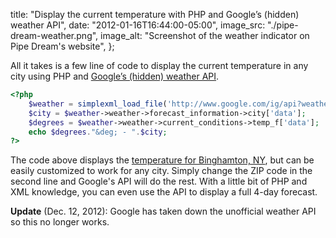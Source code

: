   title:
    "Display the current temperature with PHP and Google’s (hidden) weather API",
  date: "2012-01-16T16:44:00-05:00",
  image_src: "./pipe-dream-weather.png",
  image_alt: "Screenshot of the weather indicator on Pipe Dream's website",
};

All it takes is a few line of code to display the current temperature in any city using PHP and [Google’s (hidden) weather API](http://blog.programmableweb.com/2010/02/08/googles-secret-weather-api/).

```php
<?php
    $weather = simplexml_load_file('http://www.google.com/ig/api?weather=13902');
    $city = $weather->weather->forecast_information->city['data'];
    $degrees = $weather->weather->current_conditions->temp_f['data'];
    echo $degrees."&deg; - ".$city;
?>
```

The code above displays the [temperature for Binghamton, NY](http://www.google.com/ig/api?weather=13902), but can be easily customized to work for any city. Simply change the ZIP code in the second line and Google's API will do the rest. With a little bit of PHP and XML knowledge, you can even use the API to display a full 4-day forecast.

**Update** (Dec. 12, 2012): Google has taken down the unofficial weather API so this no longer works.
